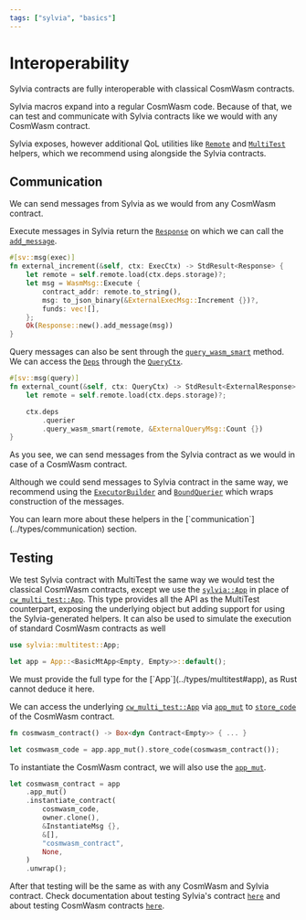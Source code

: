 ```yaml
---
tags: ["sylvia", "basics"]
---
```



# Interoperability

<Callout>
  Sylvia contracts are fully interoperable with classical CosmWasm contracts.
</Callout>

Sylvia macros expand into a regular CosmWasm code. Because of that, we can test
and communicate with Sylvia contracts like we would with any CosmWasm contract.

Sylvia exposes, however additional QoL utilities like
[`Remote`](../types/communication#remote) and [`MultiTest`](../types/multitest)
helpers, which we recommend using alongside the Sylvia contracts.

## Communication

We can send messages from Sylvia as we would from any CosmWasm contract.

Execute messages in Sylvia return the
[`Response`](https://docs.rs/cosmwasm-std/latest/cosmwasm_std/struct.Response.html)
on which we can call the
[`add_message`](https://docs.rs/cosmwasm-std/latest/cosmwasm_std/struct.Response.html#method.add_message).

```rust
#[sv::msg(exec)]
fn external_increment(&self, ctx: ExecCtx) -> StdResult<Response> {
    let remote = self.remote.load(ctx.deps.storage)?;
    let msg = WasmMsg::Execute {
        contract_addr: remote.to_string(),
        msg: to_json_binary(&ExternalExecMsg::Increment {})?,
        funds: vec![],
    };
    Ok(Response::new().add_message(msg))
}
```

Query messages can also be sent through the
[`query_wasm_smart`](https://docs.rs/cosmwasm-std/latest/cosmwasm_std/struct.QuerierWrapper.html#method.query_wasm_smart)
method. We can access the
[`Deps`](https://docs.rs/cosmwasm-std/latest/cosmwasm_std/struct.Deps.html)
through the [`QueryCtx`](../types/context).

```rust
#[sv::msg(query)]
fn external_count(&self, ctx: QueryCtx) -> StdResult<ExternalResponse> {
    let remote = self.remote.load(ctx.deps.storage)?;

    ctx.deps
        .querier
        .query_wasm_smart(remote, &ExternalQueryMsg::Count {})
}
```

As you see, we can send messages from the Sylvia contract as we would in case of
a CosmWasm contract.

Although we could send messages to Sylvia contract in the same way, we recommend
using the [`ExecutorBuilder`](../types/communication#executorbuilder) and
[`BoundQuerier`](../types/communication#boundquerier) which wraps construction
of the messages.

<Callout>
  You can learn more about these helpers in the
  [`communication`](../types/communication) section.
</Callout>

## Testing

We test Sylvia contract with MultiTest the same way we would test the classical
CosmWasm contracts, except we use the [`sylvia::App`](../types/multitest#app) in
place of
[`cw_multi_test::App`](https://docs.rs/cw-multi-test/latest/cw_multi_test/struct.App.html).
This type provides all the API as the MultiTest counterpart, exposing the
underlying object but adding support for using the Sylvia-generated helpers. It
can also be used to simulate the execution of standard CosmWasm contracts as
well

```rust
use sylvia::multitest::App;

let app = App::<BasicMtApp<Empty, Empty>>::default();
```

<Callout>
  We must provide the full type for the [`App`](../types/multitest#app), as Rust
  cannot deduce it here.
</Callout>

We can access the underlying
[`cw_multi_test::App`](https://docs.rs/cw-multi-test/latest/cw_multi_test/struct.App.html)
via
[`app_mut`](https://docs.rs/sylvia/latest/sylvia/multitest/struct.App.html#method.app_mut)
to
[`store_code`](https://docs.rs/cw-multi-test/latest/cw_multi_test/struct.App.html#method.store_code)
of the CosmWasm contract.

```rust
fn cosmwasm_contract() -> Box<dyn Contract<Empty>> { ... }

let cosmwasm_code = app.app_mut().store_code(cosmwasm_contract());
```

To instantiate the CosmWasm contract, we will also use the
[`app_mut`](https://docs.rs/sylvia/latest/sylvia/multitest/struct.App.html#method.app_mut).

```rust
let cosmwasm_contract = app
    .app_mut()
    .instantiate_contract(
        cosmwasm_code,
        owner.clone(),
        &InstantiateMsg {},
        &[],
        "cosmwasm_contract",
        None,
    )
    .unwrap();
```

After that testing will be the same as with any CosmWasm and Sylvia contract.
Check documentation about testing Sylvia's contract [`here`](../types/multitest)
and about testing CosmWasm contracts [`here`](../../cw-multi-test).
